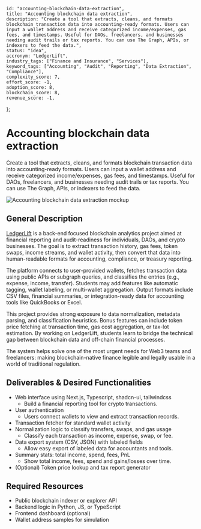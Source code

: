     id: "accounting-blockchain-data-extraction",
    title: "Accounting blockchain data extraction",
    description: "Create a tool that extracts, cleans, and formats blockchain transaction data into accounting-ready formats. Users can input a wallet address and receive categorized income/expenses, gas fees, and timestamps. Useful for DAOs, freelancers, and businesses needing audit trails or tax reports. You can use The Graph, APIs, or indexers to feed the data.",
    status: "idea",
    accronym: "LedgerLift",
    industry_tags: ["Finance and Insurance", "Services"],
    keyword_tags: ["Accounting", "Audit", "Reporting", "Data Extraction", "Compliance"],
    complexity_score: 7,
    effort_score: -1,
    adoption_score: 8,
    blockchain_score: 8,
    revenue_score: -1,
};

# Accounting blockchain data extraction

Create a tool that extracts, cleans, and formats blockchain transaction data into accounting-ready formats. Users can input a wallet address and receive categorized income/expenses, gas fees, and timestamps. Useful for DAOs, freelancers, and businesses needing audit trails or tax reports. You can use The Graph, APIs, or indexers to feed the data.

![Accounting blockchain data extraction mockup](/images/project/accounting-blockchain-data-extraction.jpg)

## General Description

[LedgerLift](https://ledgerlift.monark.io) is a back-end focused blockchain analytics project aimed at financial reporting and audit-readiness for individuals, DAOs, and crypto businesses. The goal is to extract transaction history, gas fees, token swaps, income streams, and wallet activity, then convert that data into human-readable formats for accounting, compliance, or treasury reporting.

The platform connects to user-provided wallets, fetches transaction data using public APIs or subgraph queries, and classifies the entries (e.g., expense, income, transfer). Students may add features like automatic tagging, wallet labeling, or multi-wallet aggregation. Output formats include CSV files, financial summaries, or integration-ready data for accounting tools like QuickBooks or Excel.

This project provides strong exposure to data normalization, metadata parsing, and classification heuristics. Bonus features can include token price fetching at transaction time, gas cost aggregation, or tax-lot estimation. By working on LedgerLift, students learn to bridge the technical gap between blockchain data and off-chain financial processes.

The system helps solve one of the most urgent needs for Web3 teams and freelancers: making blockchain-native finance legible and legally usable in a world of traditional regulation.

## Deliverables & Desired Functionalities

- Web interface using Next.js, Typescript, shadcn-ui, tailwindcss
   - Build a financial reporting tool for crypto transactions. 
- User authentication 
   - Users connect wallets to view and extract transaction records.
- Transaction fetcher for standard wallet activity
- Normalization logic to classify transfers, swaps, and gas usage
   - Classify each transaction as income, expense, swap, or fee. 
- Data export system (CSV, JSON) with labeled fields
   - Allow easy export of labeled data for accountants and tools.
- Summary stats: total income, spend, fees, PnL
   - Show total income, fees, spend and gains/losses over time.
- (Optional) Token price lookup and tax report generator

## Required Resources

- Public blockchain indexer or explorer API
- Backend logic in Python, JS, or TypeScript
- Frontend dashboard (optional)
- Wallet address samples for simulation
